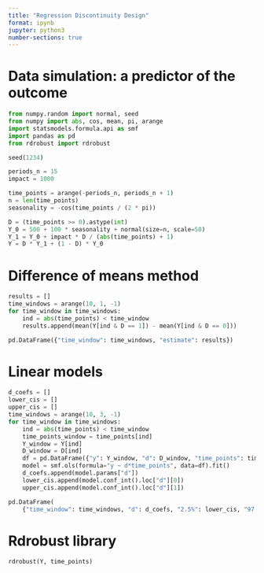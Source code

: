 ```yaml
---
title: "Regression Discontinuity Design"
format: ipynb
jupyter: python3
number-sections: true
---
```



# Data simulation: a predictor of the outcome

```python
from numpy.random import normal, seed
from numpy import abs, cos, mean, pi, arange
import statsmodels.formula.api as smf
import pandas as pd
from rdrobust import rdrobust

seed(1234)

periods_n = 15
impact = 1000

time_points = arange(-periods_n, periods_n + 1)
n = len(time_points)
seasonality = -cos(time_points / (2 * pi))

D = (time_points >= 0).astype(int)
Y_0 = 500 + 100 * seasonality + normal(size=n, scale=50)
Y_1 = Y_0 + impact * D / (abs(time_points) + 1)
Y = D * Y_1 + (1 - D) * Y_0
```



# Difference of means method

```python
results = []
time_windows = arange(10, 1, -1)
for time_window in time_windows:
    ind = abs(time_points) < time_window
    results.append(mean(Y[ind & D == 1]) - mean(Y[ind & D == 0]))

pd.DataFrame({"time_window": time_windows, "estimate": results})
```

# Linear models

```python
d_coefs = []
lower_cis = []
upper_cis = []
time_windows = arange(10, 3, -1)
for time_window in time_windows:
    ind = abs(time_points) < time_window
    time_points_window = time_points[ind]
    Y_window = Y[ind]
    D_window = D[ind]
    df = pd.DataFrame({"y": Y_window, "d": D_window, "time_points": time_points_window})
    model = smf.ols(formula="y ~ d*time_points", data=df).fit()
    d_coefs.append(model.params["d"])
    lower_cis.append(model.conf_int().loc["d"][0])
    upper_cis.append(model.conf_int().loc["d"][1])

pd.DataFrame(
    {"time_window": time_windows, "d": d_coefs, "2.5%": lower_cis, "97.5%": upper_cis}
```


# Rdrobust library


```python
rdrobust(Y, time_points)
```

